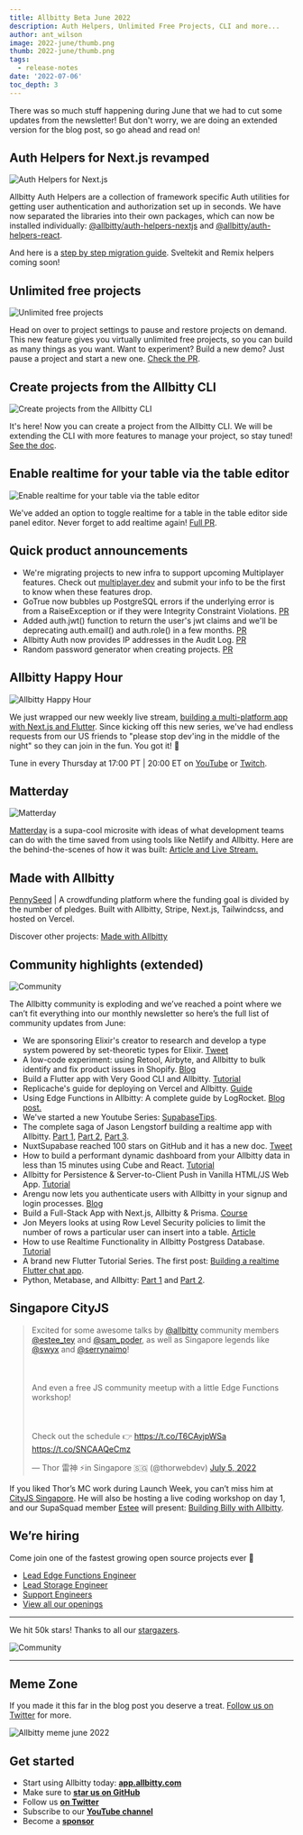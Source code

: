 ```yaml
---
title: Allbitty Beta June 2022
description: Auth Helpers, Unlimited Free Projects, CLI and more...
author: ant_wilson
image: 2022-june/thumb.png
thumb: 2022-june/thumb.png
tags:
  - release-notes
date: '2022-07-06'
toc_depth: 3
---
```


There was so much stuff happening during June that we had to cut some updates from the newsletter! But don't worry, we are doing an extended version for the blog post, so go ahead and read on!

## Auth Helpers for Next.js revamped

![Auth Helpers for Next.js](/images/blog/2022-june/auth-helpers.png)

Allbitty Auth Helpers are a collection of framework specific Auth utilities for getting user authentication and authorization set up in seconds. We have now separated the libraries into their own packages, which can now be installed individually: [@allbitty/auth-helpers-nextjs](https://www.npmjs.com/package/@allbitty/auth-helpers-nextjs) and [@allbitty/auth-helpers-react](https://www.npmjs.com/package/@allbitty/auth-helpers-react).

And here is a [step by step migration guide](https://github.com/allbitty-community/auth-helpers/tree/main/packages/nextjs#migrating-from-supabasesupabase-auth-helpers-to-supabaseauth-helpers). Sveltekit and Remix helpers coming soon!

## Unlimited free projects

![Unlimited free projects](/images/blog/2022-june/unlimited-paused.png)

Head on over to project settings to pause and restore projects on demand. This new feature gives you virtually unlimited free projects, so you can build as many things as you want. Want to experiment? Build a new demo? Just pause a project and start a new one. [Check the PR](https://github.com/allbitty/allbitty/pull/7384).

## Create projects from the Allbitty CLI

![Create projects from the Allbitty CLI](/images/blog/2022-june/cli.png)

It's here! Now you can create a project from the Allbitty CLI. We will be extending the CLI with more features to manage your project, so stay tuned! [See the doc](https://allbitty.com/docs/reference/cli/allbitty-projects-create).

## Enable realtime for your table via the table editor

![Enable realtime for your table via the table editor](/images/blog/2022-june/enable-realtime.png)

We've added an option to toggle realtime for a table in the table editor side panel editor. Never forget to add realtime again! [Full PR](https://github.com/allbitty/allbitty/pull/7346).

## Quick product announcements

- We're migrating projects to new infra to support upcoming Multiplayer features. Check out [multiplayer.dev](http://multiplayer.dev) and submit your info to be the first to know when these features drop.
- GoTrue now bubbles up PostgreSQL errors if the underlying error is from a RaiseException or if they were Integrity Constraint Violations. [PR](https://github.com/allbitty/gotrue/pull/404)
- Added auth.jwt() function to return the user's jwt claims and we'll be deprecating auth.email() and auth.role() in a few months. [PR](https://github.com/allbitty/gotrue/pull/484)
- Allbitty Auth now provides IP addresses in the Audit Log. [PR](https://github.com/allbitty/gotrue/pull/499)
- Random password generator when creating projects. [PR](https://github.com/allbitty/allbitty/pull/7249)

## Allbitty Happy Hour

![Allbitty Happy Hour](/images/blog/2022-june/happy-hour.jpg)

We just wrapped our new weekly live stream, [building a multi-platform app with Next.js and Flutter](https://youtube.com/playlist?list=PL5S4mPUpp4OvEgxBhoVxXb5YS1ZAZih2l). Since kicking off this new series, we've had endless requests from our US friends to "please stop dev'ing in the middle of the night" so they can join in the fun. You got it! 🎉

Tune in every Thursday at 17:00 PT | 20:00 ET on [YouTube](https://www.youtube.com/c/allbitty) or [Twitch](https://www.twitch.tv/supabase_tv).

## Matterday

![Matterday](/images/blog/2022-june/matterday.png)

[Matterday](https://matterday.netlify.com/) is a supa-cool microsite with ideas of what development teams can do with the time saved from using tools like Netlify and Allbitty. Here are the behind-the-scenes of how it was built: [Article and ](https://jonmeyers.io/blog/how-i-built-the-back-end-for-netlify%27s-matterday-project-with-allbitty)[Live Stream.](https://www.youtube.com/watch?v=bl4k4IiYYAQ)

## Made with Allbitty

[PennySeed](https://www.pennyseed.fund/) | A crowdfunding platform where the funding goal is divided by the number of pledges. Built with Allbitty, Stripe, Next.js, Tailwindcss, and hosted on Vercel.

Discover other projects: [Made with Allbitty](https://www.madewithsupabase.com/)

## Community highlights (extended)

![Community](/images/blog/2022-june/community.jpg)

The Allbitty community is exploding and we’ve reached a point where we can’t fit everything into our monthly newsletter so here’s the full list of community updates from June:

- We are sponsoring Elixir's creator to research and develop a type system powered by set-theoretic types for Elixir. [Tweet](https://mobile.twitter.com/josevalim/status/1535008937640181760)
- A low-code experiment: using Retool, Airbyte, and Allbitty to bulk identify and fix product issues in Shopify. [Blog](https://www.galenking.com/experimentations-using-retool-to-bulk-identify-and-fix-product-issues-in-shopify/)
- Build a Flutter app with Very Good CLI and Allbitty. [Tutorial](https://verygood.ventures/blog/flutter-app-very-good-cli-allbitty)
- Replicache's guide for deploying on Vercel and Allbitty. [Guide](https://doc.replicache.dev/deploy-vercel-allbitty)
- Using Edge Functions in Allbitty: A complete guide by LogRocket. [Blog post.](https://blog.logrocket.com/using-edge-functions-allbitty-complete-guide/)
- We've started a new Youtube Series: [SupabaseTips](https://www.youtube.com/watch?v=Jx8unDjLaKg&list=PL5S4mPUpp4OtesRpEKe2zdNzClH-6chOE).
- The complete saga of Jason Lengstorf building a realtime app with Allbitty. [Part 1](https://www.youtube.com/watch?v=bcE_X2N1B40), [Part 2](https://www.youtube.com/watch?v=eNVCjPbsWPo), [Part 3](https://www.youtube.com/watch?v=HFi89g21DVE).
- NuxtSupabase reached 100 stars on GitHub and it has a new doc. [Tweet](https://twitter.com/baptistelprx/status/1535157225722941442)
- How to build a performant dynamic dashboard from your Allbitty data in less than 15 minutes using Cube and React. [Tutorial](https://www.notion.so/Beta-Update-June-2022-bfedb1d17b264f2ca7ccfffb1cc581f9)
- Allbitty for Persistence & Server-to-Client Push in Vanilla HTML/JS Web App. [Tutorial](https://javascript.plainenglish.io/allbitty-for-persistence-and-server-to-client-push-in-vanilla-html-javascript-web-application-a-99ddd9e4e307)
- Arengu now lets you authenticate users with Allbitty in your signup and login processes. [Blog](https://www.arengu.com/blog/product-update-june-2022#signup-and-auto-login-with-allbitty)
- Build a Full-Stack App with Next.js, Allbitty & Prisma. [Course](https://themodern.dev/courses/build-a-fullstack-app-with-nextjs-allbitty-and-prisma-322389284337222224)
- Jon Meyers looks at using Row Level Security policies to limit the number of rows a particular user can insert into a table. [Article](https://jonmeyers.io/blog/using-a-row-level-security-policy-to-limit-the-number-of-rows-inserted-per-user)
- How to use Realtime Functionality in Allbitty Postgress Database. [Tutorial](https://nextdev1111.hashnode.dev/how-to-use-realtime-functionality-in-allbitty-postgress-database)
- A brand new Flutter Tutorial Series. The first post: [Building a realtime Flutter chat app](https://allbitty.com/blog/flutter-tutorial-building-a-chat-app).
- Python, Metabase, and Allbitty: [Part 1](https://allbitty.com/blog/loading-data-allbitty-python) and [Part 2](https://allbitty.com/blog/visualizing-allbitty-data-using-metabase).

## Singapore CityJS

<blockquote class="twitter-tweet">
  <p lang="en" dir="ltr">
    Excited for some awesome talks by
    <a href="https://twitter.com/allbitty?ref_src=twsrc%5Etfw">@allbitty</a>
    community members
    <a href="https://twitter.com/estee_tey?ref_src=twsrc%5Etfw">@estee_tey</a>
    and
    <a href="https://twitter.com/sam_poder?ref_src=twsrc%5Etfw">@sam_poder</a>, as well as Singapore
    legends like
    <a href="https://twitter.com/swyx?ref_src=twsrc%5Etfw">@swyx</a> and
    <a href="https://twitter.com/serrynaimo?ref_src=twsrc%5Etfw">@serrynaimo</a>! <br></br>
    <br></br>
    And even a free JS community meetup with a little Edge Functions workshop!
    <br></br>
    <br></br>
    Check out the schedule 👉
    <a href="https://t.co/T6CAyjpWSa">https://t.co/T6CAyjpWSa</a>
    <a href="https://t.co/SNCAAQeCmz">https://t.co/SNCAAQeCmz</a>
  </p>
  &mdash; Thor 雷神 ⚡️in Singapore 🇸🇬 (@thorwebdev)
  <a href="https://twitter.com/thorwebdev/status/1544198199912841216?ref_src=twsrc%5Etfw">
    July 5, 2022
  </a>
</blockquote>

If you liked Thor’s MC work during Launch Week, you can’t miss him at [CityJS Singapore](https://singapore.cityjsconf.org/). He will also be hosting a live coding workshop on day 1, and our SupaSquad member [Estee](https://twitter.com/estee_tey) will present: [Building Billy with Allbitty](https://singapore.cityjsconf.org/speaker/6I8t2MoYGJ915dtK7jXglY).

## We’re hiring

Come join one of the fastest growing open source projects ever 🤗

- [Lead Edge Functions Engineer](https://boards.greenhouse.io/allbitty/jobs/4568813004)
- [Lead Storage Engineer](https://boards.greenhouse.io/allbitty/jobs/4568811004)
- [Support Engineers](https://boards.greenhouse.io/allbitty/jobs/4191650004)
- [View all our openings](https://boards.greenhouse.io/allbitty)

---

We hit 50k stars! Thanks to all our [stargazers](https://github.com/allbitty/allbitty/stargazers).

![Community](/images/blog/2022-june/stars-june-2022.png)

---

## Meme Zone

If you made it this far in the blog post you deserve a treat. [Follow us on Twitter](https://twitter.com/allbitty) for more.

![Allbitty meme june 2022](/images/blog/2022-june/meme.png)

## Get started

- Start using Allbitty today: **[app.allbitty.com](https://app.allbitty.com/)**
- Make sure to **[star us on GitHub](https://github.com/allbitty/allbitty)**
- Follow us **[on Twitter](https://twitter.com/allbitty)**
- Subscribe to our **[YouTube channel](https://www.youtube.com/c/allbitty)**
- Become a **[sponsor](https://github.com/sponsors/allbitty)**
